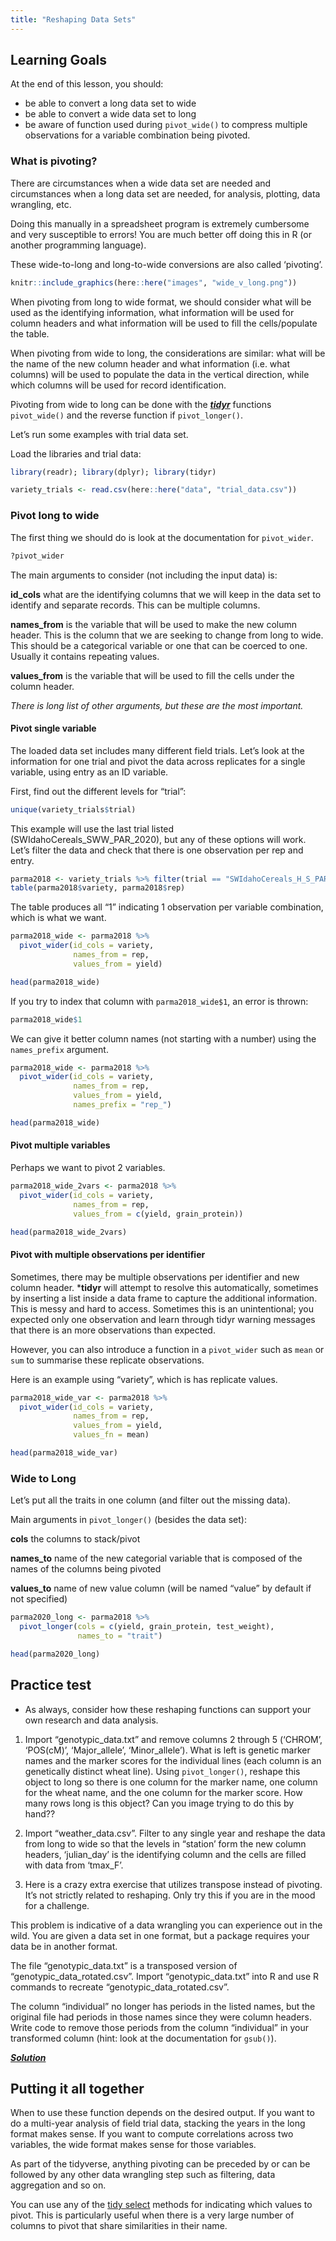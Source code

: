```yaml
---
title: "Reshaping Data Sets"
---
```


::: {.callout-caution collapse="false"}
## Learning Goals

At the end of this lesson, you should:

-   be able to convert a long data set to wide
-   be able to convert a wide data set to long
-   be aware of function used during `pivot_wide()` to compress multiple observations for a variable combination being pivoted.
:::

### What is pivoting?

There are circumstances when a wide data set are needed and circumstances when a long data set are needed, for analysis, plotting, data wrangling, etc.

Doing this manually in a spreadsheet program is extremely cumbersome and very susceptible to errors! You are much better off doing this in R (or another programming language).

These wide-to-long and long-to-wide conversions are also called 'pivoting'.

```r
knitr::include_graphics(here::here("images", "wide_v_long.png"))
```

When pivoting from long to wide format, we should consider what will be used as the identifying information, what information will be used for column headers and what information will be used to fill the cells/populate the table.

When pivoting from wide to long, the considerations are similar: what will be the name of the new column header and what information (i.e. what columns) will be used to populate the data in the vertical direction, while which columns will be used for record identification.

Pivoting from wide to long can be done with the [***tidyr***](https://tidyr.tidyverse.org/) functions `pivot_wide()` and the reverse function if `pivot_longer()`.

Let's run some examples with trial data set.

Load the libraries and trial data:

```r
library(readr); library(dplyr); library(tidyr)

variety_trials <- read.csv(here::here("data", "trial_data.csv")) 

```

### Pivot long to wide

The first thing we should do is look at the documentation for `pivot_wider`.

```r
?pivot_wider
```

The main arguments to consider (not including the input data) is:

**id_cols** what are the identifying columns that we will keep in the data set to identify and separate records. This can be multiple columns.

**names_from** is the variable that will be used to make the new column header. This is the column that we are seeking to change from long to wide. This should be a categorical variable or one that can be coerced to one. Usually it contains repeating values.

**values_from** is the variable that will be used to fill the cells under the column header.

*There is long list of other arguments, but these are the most important.*

#### Pivot single variable

The loaded data set includes many different field trials. Let's look at the information for one trial and pivot the data across replicates for a single variable, using entry as an ID variable.

First, find out the different levels for "trial":

```r
unique(variety_trials$trial)
```

This example will use the last trial listed (SWIdahoCereals_SWW_PAR_2020), but any of these options will work. Let's filter the data and check that there is one observation per rep and entry.

```r
parma2018 <- variety_trials %>% filter(trial == "SWIdahoCereals_H_S_PAR_2018") 
table(parma2018$variety, parma2018$rep)
```

The table produces all "1" indicating 1 observation per variable combination, which is what we want.

```r
parma2018_wide <- parma2018 %>% 
  pivot_wider(id_cols = variety,
              names_from = rep,
              values_from = yield)

head(parma2018_wide)
```

If you try to index that column with `parma2018_wide$1`, an error is thrown:

```r
parma2018_wide$1
```

We can give it better column names (not starting with a number) using the `names_prefix` argument.

```r
parma2018_wide <- parma2018 %>% 
  pivot_wider(id_cols = variety,
              names_from = rep,
              values_from = yield,
              names_prefix = "rep_")

head(parma2018_wide)
```

#### Pivot multiple variables

Perhaps we want to pivot 2 variables.

```r
parma2018_wide_2vars <- parma2018 %>%
  pivot_wider(id_cols = variety,
              names_from = rep,
              values_from = c(yield, grain_protein))

head(parma2018_wide_2vars)
```

#### Pivot with multiple observations per identifier

Sometimes, there may be multiple observations per identifier and new column header. \***tidyr** will attempt to resolve this automatically, sometimes by inserting a list inside a data frame to capture the additional information. This is messy and hard to access. Sometimes this is an unintentional; you expected only one observation and learn through tidyr warning messages that there is an more observations than expected.

However, you can also introduce a function in a `pivot_wider` such as `mean` or `sum` to summarise these replicate observations.

Here is an example using "variety", which is has replicate values.

```r
parma2018_wide_var <- parma2018 %>%
  pivot_wider(id_cols = variety,
              names_from = rep, 
              values_from = yield,
              values_fn = mean)

head(parma2018_wide_var)
```

### Wide to Long

Let's put all the traits in one column (and filter out the missing data).

Main arguments in `pivot_longer()` (besides the data set):

**cols** the columns to stack/pivot

**names_to** name of the new categorial variable that is composed of the names of the columns being pivoted

**values_to** name of new value column (will be named "value" by default if not specified)

```r
parma2020_long <- parma2018 %>% 
  pivot_longer(cols = c(yield, grain_protein, test_weight),
               names_to = "trait")

head(parma2020_long)
```

::: {.callout-tip title="Practice Test" collapse="true"}
## Practice test
* As always, consider how these reshaping functions can support your own research and data analysis. 

(@) Import "genotypic_data.txt" and remove columns 2 through 5 ('CHROM', 'POS(cM)', 'Major_allele', 'Minor_allele'). What is left is genetic marker names and the marker scores for the individual lines (each column is an genetically distinct wheat line). Using `pivot_longer()`, reshape this object to long so there is one column for the marker name, one column for the wheat name, and the one column for the marker score. How many rows long is this object? Can you image trying to do this by hand??

(@) Import "weather_data.csv". Filter to any single year and reshape the data from long to wide so that the levels in "station' form the new column headers, 'julian_day' is the identifying column and the cells are filled with data from 'tmax_F'. 

(@) Here is a crazy extra exercise that utilizes transpose instead of pivoting. It's not strictly related to reshaping. Only try this if you are in the mood for a challenge. 

This problem is indicative of a data wrangling you can experience out in the wild. You are given a data set in one format, but a package requires your data be in another format. 

The file "genotypic_data.txt" is a transposed version of "genotypic_data_rotated.csv". Import  "genotypic_data.txt" into R and use R commands to recreate "genotypic_data_rotated.csv".

The column "individual" no longer has periods in the listed names, but the original file had periods in those names since they were column headers. Write code to remove those periods from the column "individual" in your transformed column (hint: look at the documentation for `gsub()`). 


[***Solution***](../practice/solution-H.qmd)
:::




::: callout-tip
## Putting it all together

When to use these function depends on the desired output. If you want to do a multi-year analysis of field trial data, stacking the years in the long format makes sense. If you want to compute correlations across two variables, the wide format makes sense for those variables.

As part of the tidyverse, anything pivoting can be preceded by or can be followed by any other data wrangling step such as filtering, data aggregation and so on.

You can use any of the [tidy select](https://tidyselect.r-lib.org/reference/starts_with.html) methods for indicating which values to pivot. This is particularly useful when there is a very large number of columns to pivot that share similarities in their name.
:::
